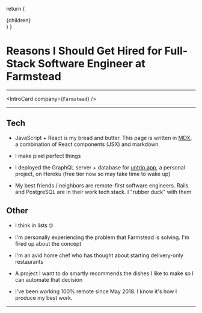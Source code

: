 
  return (
    <Layout location={location}>
      <div className="container padding">{children}</div>
    </Layout>
  )
}

# Reasons I Should Get Hired for Full-Stack Software Engineer at Farmstead

---

<IntroCard company={`Farmstead`} />

---

## Tech

- JavaScript + React is my bread and butter. This page is written in <a href="https://mdxjs.com/" target="_blank" rel="noopener">MDX</a>, a combination of React components (JSX) and markdown

- I make pixel perfect things

- I deployed the GraphQL server + database for [untrip.app](https://untrip.app), a personal project, on Heroku (free tier now so may take time to wake up)

- My best friends / neighbors are remote-first software engineers. Rails and PostgreSQL are in their work tech stack. I "rubber duck" with them

## Other

- I think in lists 🤓

- I'm personally experiencing the problem that Farmstead is solving. I'm fired up about the concept

- I'm an avid home chef who has thought about starting delivery-only restaurants

- A project I want to do smartly recommends the dishes I like to make so I can automate that decision

- I've been working 100% remote since May 2018. I know it's how I produce my best work.

---
